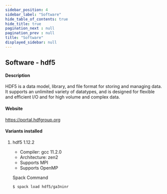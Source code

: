 ```yaml
---
sidebar_position: 4
sidebar_label: "Software"
hide_table_of_contents: true
hide_title: true
pagination_next : null
pagination_prev : null
title: "Software"
displayed_sidebar: null
---
```


## Software - hdf5


#### Description
HDF5 is a data model, library, and file format for storing and managing data. It supports an unlimited variety of datatypes, and is designed for flexible and efficient I/O and for high volume and complex data.

#### Website
https://portal.hdfgroup.org

#### Variants installed

1. hdf5 1.12.2

    - Compiler: gcc 11.2.0
    - Architecture: zen2
    - Supports MPI
    - Supports OpenMP

    Spack Command
    ```bash
    $ spack load hdf5/ga3ninr
    ```

